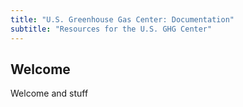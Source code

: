 ```yaml
---
title: "U.S. Greenhouse Gas Center: Documentation"
subtitle: "Resources for the U.S. GHG Center"
---
```


## Welcome {#welcome}

Welcome and stuff